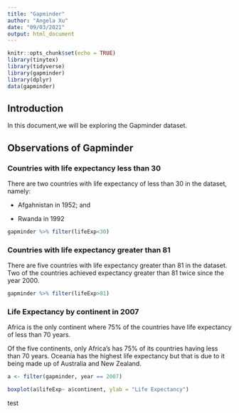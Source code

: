 ```yaml
---
title: "Gapminder"
author: "Angela Xu"
date: "09/03/2021"
output: html_document
---
```




```r
knitr::opts_chunk$set(echo = TRUE)
library(tinytex)
library(tidyverse)
library(gapminder)
library(dplyr)
data(gapminder)
```

## Introduction

In this document,we will be exploring the Gapminder dataset.

## Observations of Gapminder

### Countries with life expectancy less than 30

There are two countries with life expectancy of less than 30 in the dataset, namely:

* Afgahnistan in 1952; and

* Rwanda in 1992

    
```r

gapminder %>% filter(lifeExp<30)

```

### Countries with life expectancy greater than 81

There are five countries with life expectancy greater than 81 in the dataset. Two of the countries achieved expectancy greater than 81 twice since the year 2000. 

``` r

gapminder %>% filter(lifeExp>81)

```

### Life Expectancy by continent in 2007

Africa is the only continent where 75% of the countries have life expectancy of less than 70 years. 

Of the five continents, only Africa's has 75% of its countries having less than 70 years. Oceania has the highest life expectancy but that is due to it being made up of Australia and New Zealand.

```r

a <- filter(gapminder, year == 2007)

boxplot(a$lifeExp~ a$continent, ylab = "Life Expectancy")


```

test

